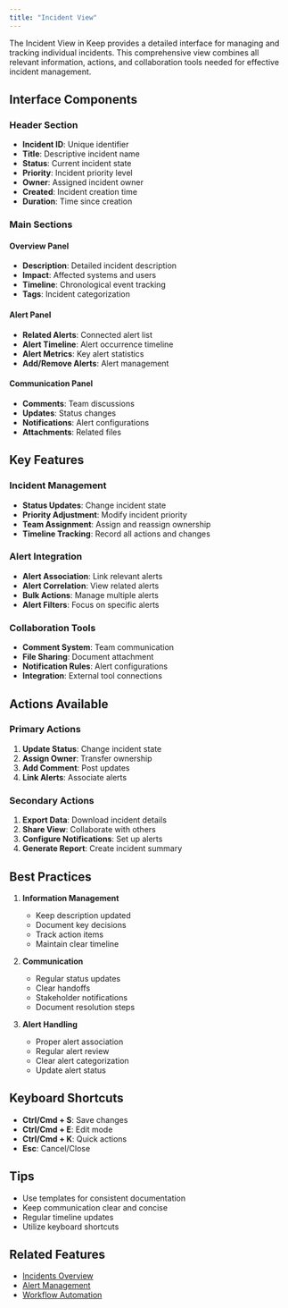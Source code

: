 ```yaml
---
title: "Incident View"
---
```


The Incident View in Keep provides a detailed interface for managing and tracking individual incidents. This comprehensive view combines all relevant information, actions, and collaboration tools needed for effective incident management.

## Interface Components

### Header Section
- **Incident ID**: Unique identifier
- **Title**: Descriptive incident name
- **Status**: Current incident state
- **Priority**: Incident priority level
- **Owner**: Assigned incident owner
- **Created**: Incident creation time
- **Duration**: Time since creation

### Main Sections

#### Overview Panel
- **Description**: Detailed incident description
- **Impact**: Affected systems and users
- **Timeline**: Chronological event tracking
- **Tags**: Incident categorization

#### Alert Panel
- **Related Alerts**: Connected alert list
- **Alert Timeline**: Alert occurrence timeline
- **Alert Metrics**: Key alert statistics
- **Add/Remove Alerts**: Alert management

#### Communication Panel
- **Comments**: Team discussions
- **Updates**: Status changes
- **Notifications**: Alert configurations
- **Attachments**: Related files

## Key Features

### Incident Management
- **Status Updates**: Change incident state
- **Priority Adjustment**: Modify incident priority
- **Team Assignment**: Assign and reassign ownership
- **Timeline Tracking**: Record all actions and changes

### Alert Integration
- **Alert Association**: Link relevant alerts
- **Alert Correlation**: View related alerts
- **Bulk Actions**: Manage multiple alerts
- **Alert Filters**: Focus on specific alerts

### Collaboration Tools
- **Comment System**: Team communication
- **File Sharing**: Document attachment
- **Notification Rules**: Alert configurations
- **Integration**: External tool connections

## Actions Available

### Primary Actions
1. **Update Status**: Change incident state
2. **Assign Owner**: Transfer ownership
3. **Add Comment**: Post updates
4. **Link Alerts**: Associate alerts

### Secondary Actions
1. **Export Data**: Download incident details
2. **Share View**: Collaborate with others
3. **Configure Notifications**: Set up alerts
4. **Generate Report**: Create incident summary

## Best Practices

1. **Information Management**
   - Keep description updated
   - Document key decisions
   - Track action items
   - Maintain clear timeline

2. **Communication**
   - Regular status updates
   - Clear handoffs
   - Stakeholder notifications
   - Document resolution steps

3. **Alert Handling**
   - Proper alert association
   - Regular alert review
   - Clear alert categorization
   - Update alert status

## Keyboard Shortcuts

- **Ctrl/Cmd + S**: Save changes
- **Ctrl/Cmd + E**: Edit mode
- **Ctrl/Cmd + K**: Quick actions
- **Esc**: Cancel/Close

## Tips

- Use templates for consistent documentation
- Keep communication clear and concise
- Regular timeline updates
- Utilize keyboard shortcuts

## Related Features

- [Incidents Overview](/incidents/overview)
- [Alert Management](/alerts/overview)
- [Workflow Automation](/overview/workflow-automation)

